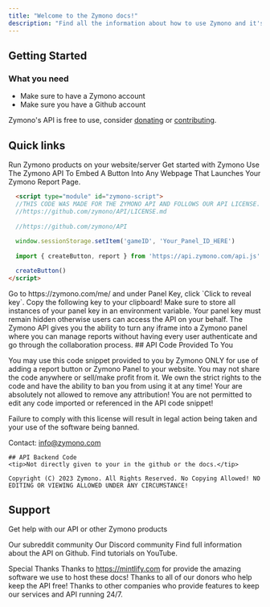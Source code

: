 ```yaml
---
title: "Welcome to the Zymono docs!"
description: "Find all the information about how to use Zymono and it's API here."
---
```


## Getting Started
### What you need
- Make sure to have a Zymono account
- Make sure you have a Github account

<Tip>
  Zymono's API is free to use, consider <a href="https://zymono.com/donate">donating</a> or <a href="https://zymono.com/contribute">contributing</a>.
</Tip>

## Quick links
<CardGroup>
  <Card title="API Setup" icon="rectangle-terminal" href="/api-reference">
    Run Zymono products on your website/server
  </Card>
  <Card title="Get Started" icon="sliders" href="https://zymono.com">
    Get started with Zymono
  </Card>

</CardGroup>

<AccordionGroup>
  <Accordion title="Add a Zymono button">
    Use The Zymono API To Embed A Button Into Any Webpage That Launches Your Zymono Report Page.

  ```html reportButton.html
    <script type="module" id="zymono-script">
    //THIS CODE WAS MADE FOR THE ZYMONO API AND FOLLOWS OUR API LICENSE. 
    //https://github.com/zymono/API/LICENSE.md
    
    //https://github.com/zymono/API
    
    window.sessionStorage.setItem('gameID', 'Your_Panel_ID_HERE')
    
    import { createButton, report } from 'https://api.zymono.com/api.js'

    createButton()
</script>
 ```
  </Accordion>

  <Accordion title="How to find panel ID">
    Go to https://zymono.com/me/ and under Panel Key, click `Click to reveal key`. Copy the following key to your clipboard!
  </Accordion>

  <Accordion title="API safety">
    Make sure to store all instances of your panel key in an environment variable. Your panel key must remain hidden otherwise users can access the API on your behalf.
  </Accordion>
   <Accordion title="What's the API">
    The Zymono API gives you the ability to turn any iframe into a Zymono panel where you can manage reports without having every user authenticate and go through the collaboration process.
  </Accordion>
  
  <Accordion title="Licenses">
    ## API Code Provided To You
    
You may use this code snippet provided to you by Zymono ONLY for use of adding a report button or Zymono Panel to your website. You may not share the code anywhere or sell/make profit from it. We own the strict rights to the code and have the ability to ban you from using it at any time! Your are absolutely not allowed to remove any attribution! You are not permitted to edit any code imported or referenced in the API code snippet!

Failure to comply with this license will result in legal action being taken and your use of the software being banned.

Contact: info@zymono.com
    
    ## API Backend Code
    <tip>Not directly given to your in the github or the docs.</tip>
    
    Copyright (C) 2023 Zymono. All Rights Reserved. No Copying Allowed! NO EDITING OR VIEWING ALLOWED UNDER ANY CIRCUMSTANCE!
  </Accordion>
</AccordionGroup>

## Support
Get help with our API or other Zymono products

<CardGroup>
  <Card title="Reddit" icon="reddit" href="https://reddit.com/r/zymono">
    Our subreddit community
  </Card>
  <Card title="Discord" icon="discord" href="https://dsc.gg/zymono">
    Our Discord community
  </Card>
  <Card title="Github" icon="github" href="//github.com/zymono/API">
    Find full information about the API on Github.
  </Card>
  <Card title="YouTube" icon="youtube" href="//youtube.com/@zymono">
    Find tutorials on YouTube.
  </Card>
</CardGroup>

<Info>Special Thanks</Info>
<Tabs>
  <Tab title="Mintlify">
    Thanks to https://mintlify.com for provide the amazing software we use to host these docs!
  </Tab>
  <Tab title="Donors">
    Thanks to all of our donors who help keep the API free!
  </Tab>
  <Tab title="Affiliates">
    Thanks to other companies who provide features to keep our services and API running 24/7.
  </Tab>
</Tabs>
